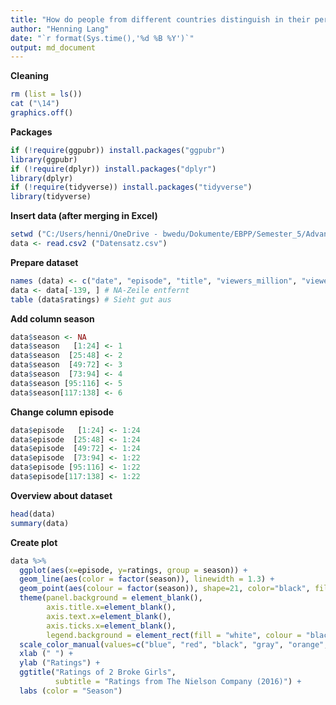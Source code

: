```yaml
---
title: "How do people from different countries distinguish in their personality?"
author: "Henning Lang"
date: "`r format(Sys.time(),'%d %B %Y')`"
output: md_document
---
```


**Cleaning** 
```r
rm (list = ls())
cat ("\14")
graphics.off()
```

**Packages** 
```r
if (!require(ggpubr)) install.packages("ggpubr")
library(ggpubr)
if (!require(dplyr)) install.packages("dplyr")
library(dplyr)
if (!require(tidyverse)) install.packages("tidyverse")
library(tidyverse)
```

**Insert data (after merging in Excel)**
```r
setwd ("C:/Users/henni/OneDrive - bwedu/Dokumente/EBPP/Semester_5/Advanced R/Man's Projekt")
data <- read.csv2 ("Datensatz.csv")
```


**Prepare dataset**
```r
names (data) <- c("date", "episode", "title", "viewers_million", "viewers_change", "ratings")
data <- data[-139, ] # NA-Zeile entfernt
table (data$ratings) # Sieht gut aus
```

**Add column season**
```r
data$season <- NA
data$season   [1:24] <- 1
data$season  [25:48] <- 2
data$season  [49:72] <- 3
data$season  [73:94] <- 4
data$season [95:116] <- 5
data$season[117:138] <- 6
```

**Change column episode**
```r
data$episode   [1:24] <- 1:24
data$episode  [25:48] <- 1:24
data$episode  [49:72] <- 1:24
data$episode  [73:94] <- 1:22
data$episode [95:116] <- 1:22
data$episode[117:138] <- 1:22
```

**Overview about dataset**
```r
head(data)
summary(data)
```

**Create plot**
```r
data %>%
  ggplot(aes(x=episode, y=ratings, group = season)) +
  geom_line(aes(color = factor(season)), linewidth = 1.3) +
  geom_point(aes(colour = factor(season)), shape=21, color="black", fill="#69b3a2", size=1) +
  theme(panel.background = element_blank(),
        axis.title.x=element_blank(),
        axis.text.x=element_blank(),
        axis.ticks.x=element_blank(),
        legend.background = element_rect(fill = "white", colour = "black")) +
  scale_color_manual(values=c("blue", "red", "black", "gray", "orange", "green")) +
  xlab (" ") +
  ylab ("Ratings") + 
  ggtitle("Ratings of 2 Broke Girls",
          subtitle = "Ratings from The Nielson Company (2016)") +
  labs (color = "Season")
```


